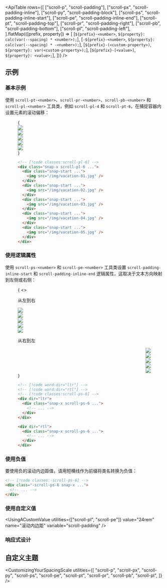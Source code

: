 

<ApiTable
  rows={[
    ["scroll-p", "scroll-padding"],
    ["scroll-px", "scroll-padding-inline"],
    ["scroll-py", "scroll-padding-block"],
    ["scroll-ps", "scroll-padding-inline-start"],
    ["scroll-pe", "scroll-padding-inline-end"],
    ["scroll-pt", "scroll-padding-top"],
    ["scroll-pr", "scroll-padding-right"],
    ["scroll-pb", "scroll-padding-bottom"],
    ["scroll-pl", "scroll-padding-left"],
  ].flatMap(([prefix, property]) => [
    [`${prefix}-<number>`, `${property}: calc(var(--spacing) * <number>);`],
    [`-${prefix}-<number>`, `${property}: calc(var(--spacing) * -<number>);`],
    [`${prefix}-(<custom-property>)`, `${property}: var(<custom-property>);`],
    [`${prefix}-[<value>]`, `${property}: <value>;`],
  ])}
/>

## 示例

### 基本示例

使用 `scroll-pt-<number>`、`scroll-pr-<number>`、`scroll-pb-<number>` 和 `scroll-pl-<number>` 工具类，例如 `scroll-pl-4` 和 `scroll-pt-6`，在捕捉容器内设置元素的滚动偏移：

<Figure hint="在图像网格中滚动以查看预期效果">

<Example padding={false}>
  {
    <div className="relative">
      <Stripes border className="absolute top-0 bottom-0 left-0 w-6 rounded-l-lg" />
      <div className="flex w-full snap-x scroll-pl-6 gap-8 overflow-x-auto py-14">
        <div className="shrink-0 snap-start first:pl-6 last:pr-[calc(100%-21.5rem)]">
          <img
            className="h-40 w-80 shrink-0 rounded-lg bg-white"
            src="https://images.unsplash.com/photo-1604999565976-8913ad2ddb7c?ixlib=rb-1.2.1&ixid=MnwxMjA3fDB8MHxwaG90by1wYWdlfHx8fGVufDB8fHx8&auto=format&fit=crop&w=320&h=160&q=80"
          />
        </div>
        <div className="shrink-0 snap-start first:pl-6 last:pr-[calc(100%-21.5rem)]">
          <img
            className="h-40 w-80 shrink-0 rounded-lg bg-white"
            src="https://images.unsplash.com/photo-1540206351-d6465b3ac5c1?ixlib=rb-1.2.1&ixid=MnwxMjA3fDB8MHxwaG90by1wYWdlfHx8fGVufDB8fHx8&auto=format&fit=crop&w=320&h=160&q=80"
          />
        </div>
        <div className="shrink-0 snap-start first:pl-6 last:pr-[calc(100%-21.5rem)]">
          <img
            className="h-40 w-80 shrink-0 rounded-lg bg-white"
            src="https://images.unsplash.com/photo-1622890806166-111d7f6c7c97?ixlib=rb-1.2.1&ixid=MnwxMjA3fDB8MHxwaG90by1wYWdlfHx8fGVufDB8fHx8&auto=format&fit=crop&w=320&h=160&q=80"
          />
        </div>
        <div className="shrink-0 snap-start first:pl-6 last:pr-[calc(100%-21.5rem)]">
          <img
            className="h-40 w-80 shrink-0 rounded-lg bg-white"
            src="https://images.unsplash.com/photo-1590523277543-a94d2e4eb00b?ixlib=rb-1.2.1&ixid=MnwxMjA3fDB8MHxwaG90by1wYWdlfHx8fGVufDB8fHx8&auto=format&fit=crop&w=320&h=160&q=80"
          />
        </div>
        <div className="shrink-0 snap-start first:pl-6 last:pr-[calc(100%-21.5rem)]">
          <img
            className="h-40 w-80 shrink-0 rounded-lg bg-white"
            src="https://images.unsplash.com/photo-1575424909138-46b05e5919ec?ixlib=rb-1.2.1&ixid=MnwxMjA3fDB8MHxwaG90by1wYWdlfHx8fGVufDB8fHx8&auto=format&fit=crop&w=320&h=160&q=80"
          />
        </div>
      </div>
    </div>
  }
</Example>

```html
<!-- [!code classes:scroll-pl-6] -->
<div class="snap-x scroll-pl-6 ...">
  <div class="snap-start ...">
    <img src="/img/vacation-01.jpg" />
  </div>
  <div class="snap-start ...">
    <img src="/img/vacation-02.jpg" />
  </div>
  <div class="snap-start ...">
    <img src="/img/vacation-03.jpg" />
  </div>
  <div class="snap-start ...">
    <img src="/img/vacation-04.jpg" />
  </div>
  <div class="snap-start ...">
    <img src="/img/vacation-05.jpg" />
  </div>
</div>
```

</Figure>

### 使用逻辑属性

使用 `scroll-ps-<number>` 和 `scroll-pe-<number>` 工具类设置 `scroll-padding-inline-start` 和 `scroll-padding-inline-end` 逻辑属性，这取决于文本方向映射到左侧或右侧：

<Figure hint="在图像网格中滚动以查看预期效果">

<Example padding={false}>
  {
    <>
      <p className="mb-4 pt-8 pl-6 text-sm font-medium">从左到右</p>
      <div className="relative" dir="ltr">
        <Stripes border className="absolute start-0 top-0 bottom-10 w-6" />
        <div className="flex w-full snap-x scroll-ps-6 gap-8 overflow-x-auto pb-10">
          <div className="shrink-0 snap-start first:ps-6 last:pe-[calc(100%-21.5rem)]">
            <img
              className="h-40 w-80 shrink-0 rounded-lg bg-white"
              src="https://images.unsplash.com/photo-1604999565976-8913ad2ddb7c?ixlib=rb-1.2.1&ixid=MnwxMjA3fDB8MHxwaG90by1wYWdlfHx8fGVufDB8fHx8&auto=format&fit=crop&w=320&h=160&q=80"
            />
          </div>
          <div className="shrink-0 snap-start first:ps-6 last:pe-[calc(100%-21.5rem)]">
            <img
              className="h-40 w-80 shrink-0 rounded-lg bg-white"
              src="https://images.unsplash.com/photo-1540206351-d6465b3ac5c1?ixlib=rb-1.2.1&ixid=MnwxMjA3fDB8MHxwaG90by1wYWdlfHx8fGVufDB8fHx8&auto=format&fit=crop&w=320&h=160&q=80"
            />
          </div>
          <div className="shrink-0 snap-start first:ps-6 last:pe-[calc(100%-21.5rem)]">
            <img
              className="h-40 w-80 shrink-0 rounded-lg bg-white"
              src="https://images.unsplash.com/photo-1622890806166-111d7f6c7c97?ixlib=rb-1.2.1&ixid=MnwxMjA3fDB8MHxwaG90by1wYWdlfHx8fGVufDB8fHx8&auto=format&fit=crop&w=320&h=160&q=80"
            />
          </div>
          <div className="shrink-0 snap-start first:ps-6 last:pe-[calc(100%-21.5rem)]">
            <img
              className="h-40 w-80 shrink-0 rounded-lg bg-white"
              src="https://images.unsplash.com/photo-1590523277543-a94d2e4eb00b?ixlib=rb-1.2.1&ixid=MnwxMjA3fDB8MHxwaG90by1wYWdlfHx8fGVufDB8fHx8&auto=format&fit=crop&w=320&h=160&q=80"
            />
          </div>
          <div className="shrink-0 snap-start first:ps-6 last:pe-[calc(100%-21.5rem)]">
            <img
              className="h-40 w-80 shrink-0 rounded-lg bg-white"
              src="https://images.unsplash.com/photo-1575424909138-46b05e5919ec?ixlib=rb-1.2.1&ixid=MnwxMjA3fDB8MHxwaG90by1wYWdlfHx8fGVufDB8fHx8&auto=format&fit=crop&w=320&h=160&q=80"
            />
          </div>
        </div>
      </div>
      <p className="mt-4 mb-4 pl-6 text-sm font-medium">从右到左</p>
      <div className="relative" dir="rtl">
        <Stripes border className="absolute start-0 top-0 bottom-10 w-6" />
        <div className="flex w-full snap-x scroll-ps-6 gap-8 overflow-x-auto pb-10">
          <div className="shrink-0 snap-start first:ps-6 last:pe-[calc(100%-21.5rem)]">
            <img
              className="h-40 w-80 shrink-0 rounded-lg bg-white"
              src="https://images.unsplash.com/photo-1604999565976-8913ad2ddb7c?ixlib=rb-1.2.1&ixid=MnwxMjA3fDB8MHxwaG90by1wYWdlfHx8fGVufDB8fHx8&auto=format&fit=crop&w=320&h=160&q=80"
            />
          </div>
          <div className="shrink-0 snap-start first:ps-6 last:pe-[calc(100%-21.5rem)]">
            <img
              className="h-40 w-80 shrink-0 rounded-lg bg-white"
              src="https://images.unsplash.com/photo-1540206351-d6465b3ac5c1?ixlib=rb-1.2.1&ixid=MnwxMjA3fDB8MHxwaG90by1wYWdlfHx8fGVufDB8fHx8&auto=format&fit=crop&w=320&h=160&q=80"
            />
          </div>
          <div className="shrink-0 snap-start first:ps-6 last:pe-[calc(100%-21.5rem)]">
            <img
              className="h-40 w-80 shrink-0 rounded-lg bg-white"
              src="https://images.unsplash.com/photo-1622890806166-111d7f6c7c97?ixlib=rb-1.2.1&ixid=MnwxMjA3fDB8MHxwaG90by1wYWdlfHx8fGVufDB8fHx8&auto=format&fit=crop&w=320&h=160&q=80"
            />
          </div>
          <div className="shrink-0 snap-start first:ps-6 last:pe-[calc(100%-21.5rem)]">
            <img
              className="h-40 w-80 shrink-0 rounded-lg bg-white"
              src="https://images.unsplash.com/photo-1590523277543-a94d2e4eb00b?ixlib=rb-1.2.1&ixid=MnwxMjA3fDB8MHxwaG90by1wYWdlfHx8fGVufDB8fHx8&auto=format&fit=crop&w=320&h=160&q=80"
            />
          </div>
          <div className="shrink-0 snap-start first:ps-6 last:pe-[calc(100%-21.5rem)]">
            <img
              className="h-40 w-80 shrink-0 rounded-lg bg-white"
              src="https://images.unsplash.com/photo-1575424909138-46b05e5919ec?ixlib=rb-1.2.1&ixid=MnwxMjA3fDB8MHxwaG90by1wYWdlfHx8fGVufDB8fHx8&auto=format&fit=crop&w=320&h=160&q=80"
            />
          </div>
        </div>
      </div>
    </>
  }
</Example>

```html
<!-- [!code word:dir="ltr"] -->
<!-- [!code word:dir="rtl"] -->
<!-- [!code classes:scroll-ps-6] -->
<div dir="ltr">
  <div class="snap-x scroll-ps-6 ...">
    <!-- ... -->
  </div>
</div>

<div dir="rtl">
  <div class="snap-x scroll-ps-6 ...">
    <!-- ... -->
  </div>
</div>
```

</Figure>

### 使用负值

要使用负的滚动内边距值，请用短横线作为前缀将类名转换为负值：

```html
<!-- [!code classes:-scroll-ps-6] -->
<div class="-scroll-ps-6 snap-x ...">
  <!-- ... -->
</div>
```

### 使用自定义值

<UsingACustomValue
  utilities={["scroll-pl", "scroll-pe"]}
  value="24rem"
  name="滚动内边距"
  variable="scroll-padding"
/>

### 响应式设计

<ResponsiveDesign property="scroll-padding" defaultClass="scroll-p-8" featuredClass="scroll-p-0" />

## 自定义主题

<CustomizingYourSpacingScale
  utilities={[
    "scroll-p",
    "scroll-px",
    "scroll-py",
    "scroll-ps",
    "scroll-pe",
    "scroll-pt",
    "scroll-pr",
    "scroll-pb",
    "scroll-pl",
  ]}
/>
